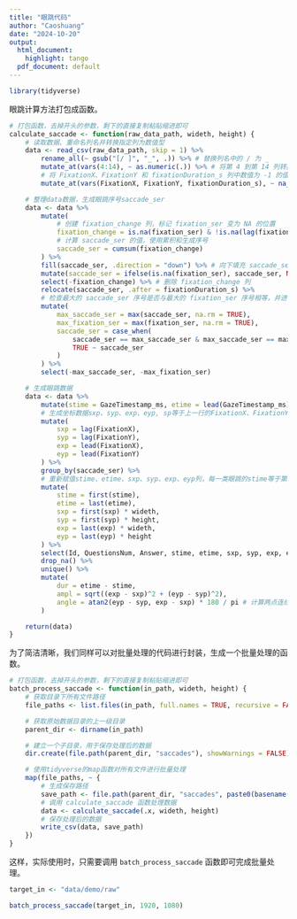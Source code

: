 ```yaml
---
title: "眼跳代码"
author: "Caoshuang"
date: "2024-10-20"
output:
  html_document:
    highlight: tango
  pdf_document: default
---
```


```r
library(tidyverse)
```

眼跳计算方法打包成函数。
```r
# 打包函数，去掉开头的参数，剩下的直接复制粘贴缩进即可
calculate_saccade <- function(raw_data_path, wideth, height) {
    # 读取数据、重命名列名并转换指定列为数值型
    data <- read_csv(raw_data_path, skip = 1) %>%
        rename_all(~ gsub("[/ ]", "_", .)) %>% # 替换列名中的 / 为 _
        mutate_at(vars(4:14), ~ as.numeric(.)) %>% # 将第 4 到第 14 列转换为数值型
        # 将 FixationX、FixationY 和 fixationDuration_s 列中数值为 -1 的值转换为 NA
        mutate_at(vars(FixationX, FixationY, fixationDuration_s), ~ na_if(., -1))

    # 整理data数据，生成眼跳序号saccade_ser
    data <- data %>%
        mutate(
            # 创建 fixation_change 列，标记 fixation_ser 变为 NA 的位置
            fixation_change = is.na(fixation_ser) & !is.na(lag(fixation_ser)),
            # 计算 saccade_ser 的值，使用累积和生成序号
            saccade_ser = cumsum(fixation_change)
        ) %>%
        fill(saccade_ser, .direction = "down") %>% # 向下填充 saccade_ser 列的值
        mutate(saccade_ser = ifelse(is.na(fixation_ser), saccade_ser, NA)) %>% # 非眼跳区间标记为 NA
        select(-fixation_change) %>% # 删除 fixation_change 列
        relocate(saccade_ser, .after = fixationDuration_s) %>%
        # 检查最大的 saccade_ser 序号是否与最大的 fixation_ser 序号相等，并进行相应处理
        mutate(
            max_saccade_ser = max(saccade_ser, na.rm = TRUE),
            max_fixation_ser = max(fixation_ser, na.rm = TRUE),
            saccade_ser = case_when(
                saccade_ser == max_saccade_ser & max_saccade_ser == max_fixation_ser ~ NA_real_,
                TRUE ~ saccade_ser
            )
        ) %>%
        select(-max_saccade_ser, -max_fixation_ser)

    # 生成眼跳数据
    data <- data %>%
        mutate(stime = GazeTimestamp_ms, etime = lead(GazeTimestamp_ms)) %>%
        # 生成坐标数据sxp、syp、exp、eyp, sp等于上一行的FixationX、FixationY，ep等于下一行的FixationX、FixationY
        mutate(
            sxp = lag(FixationX),
            syp = lag(FixationY),
            exp = lead(FixationX),
            eyp = lead(FixationY)
        ) %>%
        group_by(saccade_ser) %>%
        # 重新赋值stime、etime、sxp、syp、exp、eyp列，每一类眼跳的stime等于第一行的stime，etime等于最后一行的etime, sp等于第一行的 sp，ep等于最后一行的ep
        mutate(
            stime = first(stime),
            etime = last(etime),
            sxp = first(sxp) * wideth,
            syp = first(syp) * height,
            exp = last(exp) * wideth,
            eyp = last(eyp) * height
        ) %>%
        select(Id, QuestionsNum, Answer, stime, etime, sxp, syp, exp, eyp) %>%
        drop_na() %>%
        unique() %>%
        mutate(
            dur = etime - stime,
            ampl = sqrt((exp - sxp)^2 + (eyp - syp)^2),
            angle = atan2(eyp - syp, exp - sxp) * 180 / pi # 计算两点连线与 x 轴的夹角角度
        )

    return(data)
}
```

为了简洁清晰，我们同样可以对批量处理的代码进行封装，生成一个批量处理的函数。
```r
# 打包函数，去掉开头的参数，剩下的直接复制粘贴缩进即可
batch_process_saccade <- function(in_path, wideth, height) {
    # 获取目录下所有文件路径
    file_paths <- list.files(in_path, full.names = TRUE, recursive = FALSE)

    # 获取原始数据目录的上一级目录
    parent_dir <- dirname(in_path)

    # 建立一个子目录，用于保存处理后的数据
    dir.create(file.path(parent_dir, "saccades"), showWarnings = FALSE)

    # 使用tidyverse的map函数对所有文件进行批量处理
    map(file_paths, ~ {
        # 生成保存路径
        save_path <- file.path(parent_dir, "saccades", paste0(basename(.x), "_saccades.csv"))
        # 调用 calculate_saccade 函数处理数据
        data <- calculate_saccade(.x, wideth, height)
        # 保存处理后的数据
        write_csv(data, save_path)
    })
}
```

这样，实际使用时，只需要调用 `batch_process_saccade` 函数即可完成批量处理。
```r
target_in <- "data/demo/raw"

batch_process_saccade(target_in, 1920, 1080)
```
